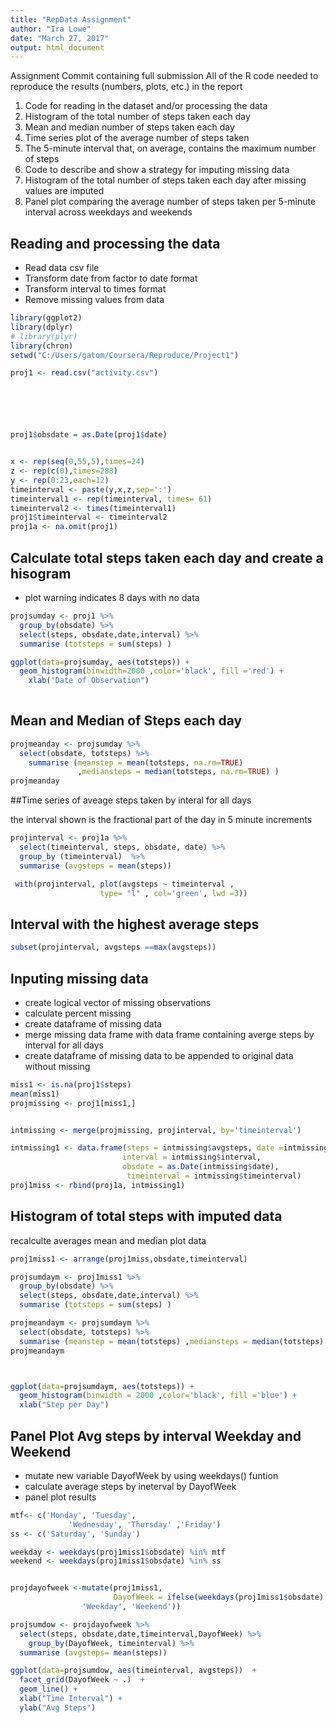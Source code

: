 ---
title: "RepData Assignment"
author: "Ira Lowe"
date: "March 27, 2017"
output: html_document
---

Assignment
Commit containing full submission
All of the R code needed to reproduce the results (numbers, plots, etc.) in the report

1. Code for reading in the dataset and/or processing the data
2. Histogram of the total number of steps taken each day
3. Mean and median number of steps taken each day
4. Time series plot of the average number of steps taken
5. The 5-minute interval that, on average, contains the maximum number of steps
6. Code to describe and show a strategy for imputing missing data
7. Histogram of the total number of steps taken each day after missing values are imputed
8. Panel plot comparing the average number of steps taken per 5-minute interval across weekdays and weekends

## Reading and processing the data 
- Read data csv file
- Transform date from factor to date format
- Transform interval to times format
- Remove missing values from data

```{r echo = TRUE}
library(ggplot2)
library(dplyr)
# library(plyr)
library(chron)
setwd("C:/Users/gatom/Coursera/Reproduce/Project1")

proj1 <- read.csv("activity.csv")






proj1$obsdate = as.Date(proj1$date)


x <- rep(seq(0,55,5),times=24)
z <- rep(c(0),times=288) 
y <- rep(0:23,each=12) 
timeinterval <- paste(y,x,z,sep=':')
timeinterval1 <- rep(timeinterval, times= 61)
timeinterval2 <- times(timeinterval1)
proj1$timeinterval <- timeinterval2
proj1a <- na.omit(proj1)


```

## Calculate total steps taken each day and create a hisogram
- plot warning indicates 8 days with no data

```{r echo = TRUE}
projsumday <- proj1 %>%
  group_by(obsdate) %>%
  select(steps, obsdate,date,interval) %>%
  summarise (totsteps = sum(steps) )

ggplot(data=projsumday, aes(totsteps)) +
  geom_histogram(binwidth=2000 ,color='black', fill ='red') + 
    xlab("Date of Observation") 
    
```

## Mean and Median of Steps each day

``` {r echo = TRUE}
projmeanday <- projsumday %>%
  select(obsdate, totsteps) %>%
    summarise (meanstep = mean(totsteps, na.rm=TRUE)
               ,mediansteps = median(totsteps, na.rm=TRUE) )
projmeanday
```

##Time series of aveage steps taken by interal for all days

the interval shown is the fractional part of the day in 5 minute increments 

``` {r echo = TRUE}
projinterval <- proj1a %>%
  select(timeinterval, steps, obsdate, date) %>%
  group_by (timeinterval)  %>% 
  summarise (avgsteps = mean(steps))

 with(projinterval, plot(avgsteps ~ timeinterval ,
                    type= "l" , col='green', lwd =3))
```
 
## Interval with the highest average steps
 
```{r echo = TRUE}
subset(projinterval, avgsteps ==max(avgsteps))
```
 
## Inputing missing data 
 - create logical vector of missing observations
 - calculate percent missing
 - create dataframe of missing data
 - merge missing data frame with data frame containing averge steps by interval for all 
   days
  - create dataframe of missing data to be appended to original data without missing
```{r echo = TRUE}
miss1 <- is.na(proj1$steps)
mean(miss1)
projmissing <- proj1[miss1,]


intmissing <- merge(projmissing, projinterval, by='timeinterval')

intmissing1 <- data.frame(steps = intmissing$avgsteps, date =intmissing$date,
                         interval = intmissing$interval,
                         obsdate = as.Date(intmissing$date),
                          timeinterval = intmissing$timeinterval)                 
proj1miss <- rbind(proj1a, intmissing1)
```

## Histogram of total steps with imputed data
recalculte averages mean and median
plot data

```{r echo=TRUE}
proj1miss1 <- arrange(proj1miss,obsdate,timeinterval)

projsumdaym <- proj1miss1 %>%
  group_by(obsdate) %>%
  select(steps, obsdate,date,interval) %>%
  summarise (totsteps = sum(steps) )

projmeandaym <- projsumdaym %>%
  select(obsdate, totsteps) %>%
  summarise (meanstep = mean(totsteps) ,mediansteps = median(totsteps) )
projmeandaym



ggplot(data=projsumdaym, aes(totsteps)) +
  geom_histogram(binwidth = 2000 ,color='black', fill ='blue') + 
  xlab("Step per Day")  
```
## Panel Plot Avg steps by interval Weekday and Weekend
- mutate new variable DayofWeek by using weekdays() funtion
- calculate average steps by ineterval by DayofWeek
- panel plot results
```{r echo = TRUE}
mtf<- c('Monday', 'Tuesday',
             'Wednesday', 'Thursday' ,'Friday')
ss <- c('Saturday', 'Sunday')

weekday <- weekdays(proj1miss1$obsdate) %in% mtf
weekend <- weekdays(proj1miss1$obsdate) %in% ss


projdayofweek <-mutate(proj1miss1,
                       DayofWeek = ifelse(weekdays(proj1miss1$obsdate) %in% mtf , 
                'Weekday', 'Weekend'))    

projsumdow <- projdayofweek %>%
  select(steps, obsdate,date,timeinterval,DayofWeek) %>%
    group_by(DayofWeek, timeinterval) %>%
  summarise (avgsteps= mean(steps))

ggplot(data=projsumdow, aes(timeinterval, avgsteps))  +
  facet_grid(DayofWeek ~ .)  +     
  geom_line() +
  xlab("Time Interval") +
  ylab("Avg Steps")
```



 
 
